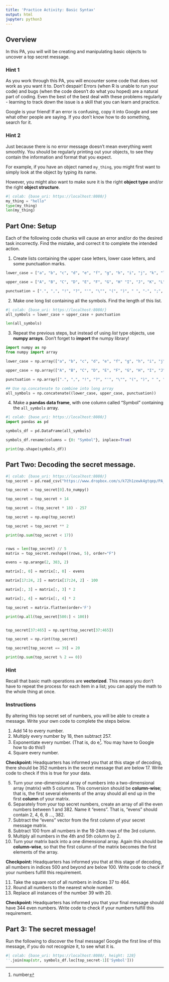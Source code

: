 ```yaml
---
title: 'Practice Activity: Basic Syntax'
output: html
jupyter: python3
---
```



## Overview

In this PA, you will will be creating and manipulating basic objects to uncover a top secret message.

### Hint 1

As you work through this PA, you will encounter some code that does not work as you want it to.  Don't despair!  Errors (when R is unable to run your code) and bugs (when the code doesn't do what you hoped) are a natural part of coding.  Even the best of the best deal with these problems regularly - learning to track down the issue is a skill that you can learn and practice.

Google is your friend!  If an error is confusing, copy it into Google and see what other people are saying.  If you don't know how to do something, search for it.

### Hint 2

Just because there is no error message doesn't mean everything went smoothly.  You should be regularly printing out your objects, to see they contain the information and format that you expect.

For example, if you have an object named `my_thing`, you might first want to simply look at the object by typing its name.

However, you might also want to make sure it is the right **object type** and/or the right **object structure**.

```python
#| colab: {base_uri: https://localhost:8080/}
my_thing = "hello"
type(my_thing)
len(my_thing)
```

## Part One: Setup

Each of the following code chunks will cause an error and/or do the desired task incorrectly.  Find the mistake, and correct it to complete the intended action.




1. Create lists containing the upper case letters, lower case letters, and some punctuation marks.

```python
lower_case = ["a", "b", "c", "d", "e", "f", "g", "h", "i", "j", "k", "l", "m", "n", "o", "p", "q", "r", "s", "t", "u", "v", "w", "x", "y", "z"]

upper_case = ["A", "B", "C", "D", "E", "F", "G", "H" "I", "J", "K", "L", "M", "N", "O", "P", "Q", "R", "S", "T", "U", "V", "W", "X", "Y", "Z"]

punctuation = [".", ",", "!", "?", "'", "\"", "(", ")", " ", "-", ";", ":"]
```

2. Make one long list containing all the symbols.  Find the length of this list.

```python
#| colab: {base_uri: https://localhost:8080/}
all_symbols = lower_case + upper_case + punctuation

len(all_symbols)
```

3. Repeat the previous steps, but instead of using *list* type objects, use **numpy arrays**.  Don't forget to **import** the numpy library!

```python
import numpy as np
from numpy import array

lower_case = np.array(["a", "b", "c", "d", "e", "f", "g", "h", "i", "j", "k", "l", "m", "n", "o", "p", "q", "r", "s", "t", "u", "v", "w", "x", "y", "z"])

upper_case = np.array(["A", "B", "C", "D", "E", "F", "G", "H", "I", "J", "K", "L", "M", "N", "O", "P", "Q", "R", "S", "T", "U", "V", "W", "X", "Y", "Z"])

punctuation = np.array([".", ",", "!", "?", "'", "\"", "(", ")", " ", "-", ";", ":"])

## Use np.concatenate to combine into long array
all_symbols = np.concatenate((lower_case, upper_case, punctuation))
```

4. Make a **pandas data frame**, with one column called "Symbol" containing the `all_symbols` array.

```python
#| colab: {base_uri: https://localhost:8080/}
import pandas as pd

symbols_df = pd.DataFrame(all_symbols)

symbols_df.rename(columns = {0: "Symbol"}, inplace=True)

print(np.shape(symbols_df))
```

## Part Two: Decoding the secret message.

```python
#| colab: {base_uri: https://localhost:8080/}
top_secret = pd.read_csv("https://www.dropbox.com/s/k72h1zewk4gtqep/PA_Secret_Code?dl=1", header=None)

top_secret = top_secret[0].to_numpy()

top_secret = top_secret + 14

top_secret = (top_secret * 18) - 257

top_secret = np.exp(top_secret)

top_secret = top_secret ** 2

print(np.sum(top_secret < 17))


rows = len(top_secret) // 5
matrix = top_secret.reshape((rows, 5), order="F")

evens = np.arange(2, 383, 2)

matrix[:, 0] = matrix[:, 0] - evens

matrix[17:24, 2] = matrix[17:24, 2] - 100

matrix[:, 3] = matrix[:, 3] * 2

matrix[:, 4] = matrix[:, 4] * 2

top_secret = matrix.flatten(order='F')

print(np.all(top_secret[500:] < 100))


top_secret[37:465] = np.sqrt(top_secret[37:465])

top_secret = np.rint(top_secret)

top_secret[top_secret == 39] = 20

print(np.sum(top_secret % 2 == 0))

```

### Hint

Recall that basic math operations are **vectorized**.  This means you don't have to repeat the process for each item in a list; you can apply the math to the whole thing at once.

### Instructions

By altering this top secret set of numbers, you will be able to create a message.  Write your own code to complete the steps below.

1. Add 14 to every number.
2. Multiply every number by 18, then subtract 257.
3. Exponentiate every number.  (That is, do e^[number].  You may have to Google how to do this!)
4. Square every number.

**Checkpoint:** Headquarters has informed you that at this stage of decoding, there should be 352 numbers in the secret message that are below 17.  Write code to check if this is true for your data.


5. Turn your one-dimensional array of numbers into a two-dimensional array (matrix) with 5 columns. This conversion should be **column-wise**; that is, the first several elements of the array should all end up in the first **column** of your matrix.
6. Separately from your top secret numbers, create an array of all the even numbers between 1 and 382. Name it "evens". That is, "evens" should contain 2, 4, 6, 8 ..., 382.
7. Subtract the "evens" vector from the first column of your secret message matrix.
8. Subtract 100 from all numbers in the 18-24th rows of the 3rd column.
9. Multiply all numbers in the 4th and 5th column by 2.
10. Turn your matrix back into a one dimensional array. Again this should be **column-wise**, so that the first column of the matrix becomes the first elements of the array.


**Checkpoint:** Headquarters has informed you that at this stage of decoding, all numbers in indices 500 and beyond are below 100.  Write code to check if your numbers fulfill this requirement.

11. Take the square root of all numbers in indices 37 to 464.
12. Round all numbers to the nearest whole number.
13. Replace all instances of the number 39 with 20.

**Checkpoint:** Headquarters has informed you that your final message should have 344 even numbers.  Write code to check if your numbers fulfill this requirement.

## Part 3: The secret message!

Run the following to discover the final message!  Google the first line of this message, if you do not recognize it, to see what it is.

```python
#| colab: {base_uri: https://localhost:8080/, height: 128}
''.join(map(str, symbols_df.loc[top_secret-1]['Symbol']))
```

